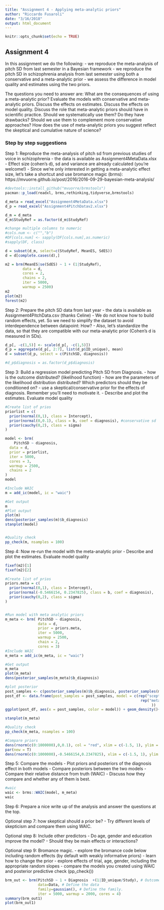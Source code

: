 ```yaml
---
title: "Assignment 4 - Applying meta-analytic priors"
author: "Riccardo Fusaroli"
date: "3/16/2018"
output: html_document
---
```


```r
knitr::opts_chunk$set(echo = TRUE)
```

## Assignment 4

In this assignment we do the following:
- we reproduce the meta-analysis of pitch SD from last semester in a Bayesian framework
- we reproduce the pitch SD in schizophrenia analysis from last semester using both a conservative and a meta-analytic prior
- we assess the difference in model quality and estimates using the two priors.

The questions you need to answer are: What are the consequences of using a meta-analytic prior? Evaluate the models with conservative and meta-analytic priors. Discuss the effects on estimates. Discuss the effects on model quality. Discuss the role that meta-analytic priors should have in scientific practice. Should we systematically use them? Do they have drawbacks? Should we use them to complement more conservative approaches? How does the use of meta-analytic priors you suggest reflect the skeptical and cumulative nature of science?

### Step by step suggestions

Step 1: Reproduce the meta-analysis of pitch sd from previous studies of voice in schizophrenia
- the data is available as Assignment4MetaData.xlsx
- Effect size (cohen's d), sd and variance are already calculated (you're welcome!)
- Since we're only interested in getting a meta-analytic effect size, let's take a shortcut and use bromance magic (brms): https://mvuorre.github.io/post/2016/2016-09-29-bayesian-meta-analysis/

```r
#devtools::install_github("mvuorre/brmstools")
pacman::p_load(readxl, brms,rethinking,tidyverse,brmstools)

d_meta = read_excel("Assignment4MetaData.xlsx")
d_p = read_excel("Assignment4PitchDatav2.xlsx")

d_m = d_meta
d_m$StudyRef = as.factor(d_m$StudyRef)

#change multiple columns to numeric
#cols.num <- c("","b")
#DF[cols.num] <- sapply(DF[cols.num],as.numeric)
#sapply(DF, class)

d = subset(d_m, select=c(StudyRef, MeanES, SdES))
d = d[complete.cases(d),]

m2 = brm(MeanES|se(SdES) ~ 1 + (1|StudyRef),
        data = d,
        cores = 2,
        chains = 2,
        iter = 5000,
        warmup = 2500)
m2
plot(m2)
forest(m2)

```


Step 2: Prepare the pitch SD data from last year
- the data is available as Assignment4PitchData.csv (thanks Celine)
- We do not know how to build random effects, yet. So we need to simplify the dataset to avoid interdependence between datapoint: How?
- Also, let's standardize the data, so that they are compatible with our meta-analytic prior (Cohen's d is measured in SDs).

```r
d_p[, -c(1,5)] <- scale(d_p[, -c(1,5)])
d_p = aggregate(d_p[, 2:7], list(d_p$ID_unique), mean)
d = subset(d_p, select = c(PitchSD, diagnosis))

#d_p$diagnosis = as.factor(d_p$diagnosis)
```


Step 3: Build a regression model predicting Pitch SD from Diagnosis.
- how is the outcome distributed? (likelihood function)
- how are the parameters of the likelihood distribution distributed? Which predictors should they be conditioned on?
- use a skeptical/conservative prior for the effects of diagnosis. Remember you'll need to motivate it.
- Describe and plot the estimates. Evaluate model quality

```r
#Create list of prios
priorlist = c(
  prior(normal(0,1), class = Intercept),
  prior(normal(0,0.1), class = b, coef = diagnosis), #conservative sd
  prior(cauchy(0,2), class = sigma)
)

model <- brm(
    PitchSD ~ diagnosis,
  data = d,
  prior = priorlist,
  iter = 5000,
  cores = 3,
  warmup = 2500,
  chains = 2
)
model

#Include WAIC
m = add_ic(model, ic = "waic")

#Get output
m
#Plot output
plot(m)
dens(posterior_samples(m)$b_diagnosis)
stanplot(model)


#Quality check
pp_check(m, nsamples = 100)
```


Step 4: Now re-run the model with the meta-analytic prior
- Describe and plot the estimates. Evaluate model quality

```r
fixef(m2)[1]
fixef(m2)[2]

#Create list of prios
priors.meta = c(
  prior(normal(0,1), class = Intercept),
  prior(normal(-0.5466154, 0.2347825), class = b, coef = diagnosis),
  prior(cauchy(0,2), class = sigma)
)


#Run model with meta analytic priors
m_meta <- brm( PitchSD ~ diagnosis, 
               data = d, 
               prior = priors.meta,
               iter = 5000, 
               warmup = 2500, 
               chain = 2, 
               cores = 3)
#Include WAIC
m_meta = add_ic(m_meta, ic = "waic")

#Get output
m_meta
plot(m_meta)
dens(posterior_samples(m_meta)$b_diagnosis)

#plot posterior
post_samples <- c(posterior_samples(m)$b_diagnosis, posterior_samples(m_meta)$b_diagnosis)
post_df <- data.frame(post_samples = post_samples, model = c(rep("sceptical", 1000),
                                                              rep("meta", 1000)
                                                                   ))
ggplot(post_df, aes(x = post_samples, color = model)) + geom_density()+theme_classic()

stanplot(m_meta)

#Quality check
pp_check(m_meta, nsamples = 100)

#Compare priors
dens(rnorm(c(0:1000000),0,0.1), col = "red", xlim = c(-1.5, 1), ylim = c(0,5), xlab = "Effect size")
par(new = T)
dens(rnorm(c(0:1000000),-0.5466154,0.2347825), xlim = c(-1.5, 1), ylim = c(0,5), xlab = "Effect size")
```


Step 5: Compare the models
- Plot priors and posteriors of the diagnosis effect in both models
- Compare posteriors between the two models
- Compare their relative distance from truth (WAIC)
- Discuss how they compare and whether any of them is best.

```r
#waic
waic <- brms::WAIC(model, m_meta)
waic
```


Step 6: Prepare a nice write up of the analysis and answer the questions at the top.

Optional step 7: how skeptical should a prior be?
- Try different levels of skepticism and compare them using WAIC.

Optional step 8: Include other predictors
- Do age, gender and education improve the model?
- Should they be main effects or interactions?

Optional step 9: Bromance magic.
- explore the bromance code below including random effects (by default with weakly informative priors)
- learn how to change the prior
- explore effects of trial, age, gender, including the appropriate random slopes
- compare the models you created using WAIC and posterior predictive check (pp_check())


```r

brm_out <- brm(PitchSD ~ 1 + Diagnosis  +(1|ID_unique/Study), # Outcome as a function of the predictors as in lme4. 
               data=Data, # Define the data
               family=gaussian(), # Define the family. 
               iter = 5000, warmup = 2000, cores = 4)
summary(brm_out1)
plot(brm_out1)

```

